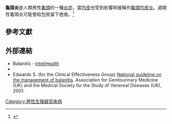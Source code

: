 {{medical}}
{{Infobox medical condition
| Name = 龜頭炎
| ICD10 = {{ICD10|N|48|1|n|40}}
| ICD9 = {{ICD9|607.1}}
| ICDO = 
| Image = Inflammation of the glans penis and the preputial mucosa.jpg
| Caption = 龜頭陰莖和包皮環切的陰囊炎
| OMIM = 
| OMIM_mult = 
| MedlinePlus = 000862
| eMedicineSubj = emerg
| eMedicineTopic = 51
| DiseasesDB = 1229
| MeshID = D001446
}}
'''龜頭炎'''是人類男性[[龜頭|龜頭]]的一種[[炎症|炎症]]，當[[包皮|包皮]]也受到影響時被稱作[[龜頭包皮炎|龜頭包皮炎]]。週期性龜頭炎可能會給包皮留下疤痕。<ref>{{EMedicine|article|777539|Phimosis}}</ref>

==參考文獻==
{{reflist|2}}

==外部連結==
{{Commonscat|Balanitis|龜頭炎}}
*Balanitis - [https://web.archive.org/web/20130803124459/http://www.intelihealth.com/IH/ihtIH/WSIHW000/9339/10515.html InteliHealth]
*{{eMedicine|derm|45|Zoon's Balanitis}}
*Edwards S. (for the Clinical Effectiveness Group) [https://web.archive.org/web/20041030063437/http://www.bashh.org/guidelines/2002/balanitis_0901b.pdf National guideline on the management of balanitis]. Association for Genitourinary Medicine (UK) and the Medical Society for the Study of Venereal Diseases (UK), 2001.
<!-- *http://www.diseasebase.com/balanitis/ Balanitis - Diseasebase  - ****Domain for sale**** -->

{{男性骨盆與生殖器疾病}}
{{Inflammation}}

[[Category:男性生殖器官疾病|Category:男性生殖器官疾病]]